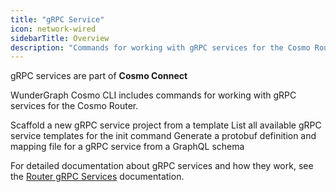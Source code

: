 ```yaml
---
title: "gRPC Service"
icon: network-wired
sidebarTitle: Overview
description: "Commands for working with gRPC services for the Cosmo Router"
---
```

<Tip> gRPC services are part of **Cosmo Connect** </Tip>

WunderGraph Cosmo CLI includes commands for working with gRPC services for the Cosmo Router.

<CardGroup>
  <Card title="Init" href="/cli/grpc-service/init" icon="file-circle-plus">
    Scaffold a new gRPC service project from a template
  </Card>
  <Card title="List Templates" href="/cli/grpc-service/list-templates" icon="file-circle-info">
    List all available gRPC service templates for the init command
  </Card>
  <Card title="Generate" href="/cli/grpc-service/generate" icon="vial">
    Generate a protobuf definition and mapping file for a gRPC service from a GraphQL schema
  </Card>
</CardGroup>

For detailed documentation about gRPC services and how they work, see the [Router gRPC Services](/router/gRPC/grpc-services) documentation. 